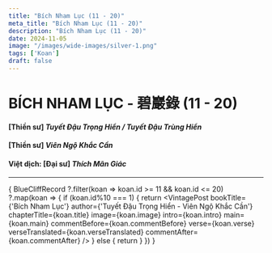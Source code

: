 ```yaml
---
title: "Bích Nham Lục (11 - 20)"
meta_title: "Bích Nham Lục (11 - 20)"
description: "Bích Nham Lục (11 - 20)"
date: 2024-11-05
image: "/images/wide-images/silver-1.png"
tags: ['Koan']
draft: false
---
```



<div class="container vi-koans">

  # BÍCH NHAM LỤC - 碧巖錄 (11 - 20)

  #### [Thiền sư] <em>Tuyết Đậu Trọng Hiển / Tuyết Đậu Trùng Hiển</em>

  #### [Thiền sư] <em>Viên Ngộ Khắc Cần</em>

  #### Việt dịch: [Đại sư] <em>Thích Mãn Giác</em>

  ***

  {
    BlueCliffRecord
      ?.filter(koan => koan.id >= 11 && koan.id <= 20)
      ?.map(koan => {
        if (koan.id%10 === 1) {
          return <VintagePost bookTitle={'Bích Nham Lục'} author={'Tuyết Đậu Trọng Hiển - Viên Ngộ Khắc Cần'}
                       chapterTitle={koan.title} image={koan.image}
                       intro={koan.intro} main={koan.main}
                       commentBefore={koan.commentBefore}
                       verse={koan.verse} verseTranslated={koan.verseTranslated}
                       commentAfter={koan.commentAfter}
          />
        } else {
          return <VintagePost chapterTitle={koan.title} image={koan.image}
                       intro={koan.intro} main={koan.main}
                       commentBefore={koan.commentBefore}
                       verse={koan.verse} verseTranslated={koan.verseTranslated}
                       commentAfter={koan.commentAfter}
          />
        }
      })
  }

</div>
